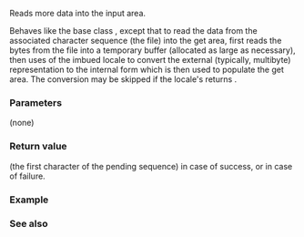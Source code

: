 {{cpp/io/basic_filebuf/title|underflow}}
{{cpp/io/basic_filebuf/navbar}}
{{ddcl|
protected:
virtual int_type underflow()
}}

Reads more data into the input area. 

Behaves like the base class {{c|std::basic_streambuf::underflow}}, except that to read the data from the associated character sequence (the file) into the get area, first reads the bytes from the file into a temporary buffer (allocated as large as necessary), then uses {{c|std::codecvt::in}} of the imbued locale to convert the external (typically, multibyte) representation to the internal form which is then used to populate the get area. The conversion may be skipped if the locale's {{c|std::codecvt::always_noconv}} returns {{c|true}}.

===Parameters===
(none)

===Return value===
{{c|Traits::to_int_type(*gptr())}} (the first character of the pending sequence) in case of success, or {{c|Traits::eof()}} in case of failure.

===Example===
{{example
|code=
#include &lt;fstream&gt;
#include &lt;iostream&gt;

struct mybuf : std::filebuf
{
    int underflow()
    {
         std::cout &lt;&lt; "Before underflow(): size of the get area is "
                   &lt;&lt; egptr()-eback() &lt;&lt; " with "
                   &lt;&lt; egptr()-gptr() &lt;&lt; " read positions available\n";
         int rc = std::filebuf::underflow();
         std::cout &lt;&lt; "underflow() returns " &lt;&lt; rc &lt;&lt; ".\nAfter the call, "
                   &lt;&lt; "size of the get area is "
                   &lt;&lt; egptr()-eback() &lt;&lt; " with "
                   &lt;&lt; egptr()-gptr() &lt;&lt; " read positions available\n";
        return rc;
    }
};

int main()
{
    mybuf buf;
    buf.open("test.txt", std::ios_base::in);
    std::istream stream(&amp;buf);
    while (stream.get()) ;
}
|p=true
|output=
Before underflow(): size of the get area is 0 with 0 read positions available
underflow() returns 73.
After the call, size of the get area is 110 with 110 read positions available
Before underflow(): size of the get area is 110 with 0 read positions available
underflow() returns -1.
After the call, size of the get area is 0 with 0 read positions available
}}

===See also===
{{dsc begin}}
{{dsc inc|cpp/io/basic_streambuf/dsc underflow}}
{{dsc inc|cpp/io/basic_stringbuf/dsc underflow}}
{{dsc inc|cpp/io/strstreambuf/dsc underflow}}
{{dsc inc|cpp/io/basic_filebuf/dsc uflow}}
{{dsc inc|cpp/io/basic_filebuf/dsc overflow}}
{{dsc inc|cpp/io/basic_streambuf/dsc sgetc}}
{{dsc end}}

{{langlinks|de|es|fr|it|ja|pt|ru|zh}}